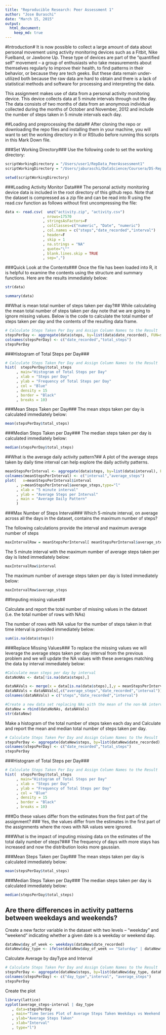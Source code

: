 ```yaml
---
title: "Reproducible Research: Peer Assessment 1"
author: "Jose Buraschi"
date: "March 15, 2015"
output: 
  html_document:
    keep_md: true
---
```



#Introduction#
It is now possible to collect a large amount of data about personal movement using activity monitoring devices such as a Fitbit, Nike Fuelband, or Jawbone Up. These type of devices are part of the “quantified self” movement – a group of enthusiasts who take measurements about themselves regularly to improve their health, to find patterns in their behavior, or because they are tech geeks. But these data remain under-utilized both because the raw data are hard to obtain and there is a lack of statistical methods and software for processing and interpreting the data.

This assignment makes use of data from a personal activity monitoring device. This device collects data at 5 minute intervals through out the day. The data consists of two months of data from an anonymous individual collected during the months of October and November, 2012 and include the number of steps taken in 5 minute intervals each day.

##Loading and preprocessing the data##
After cloning the repo or downloading the repo files and installing them in your machine, you will want to set the working directory in R or RStudio before running this scripts in this Mark Down file.  

###Set Working Directory###
Use the following code to set the working directory:

```r
scriptWorkingDirectory = "/Users/user1/RepData_PeerAssessment1"
scriptWorkingDirectory = "/Users/jaburaschi/DataScience/Coursera/DS-ReproducibleResearch/Project1/RepData_PeerAssessment1"

setwd(scriptWorkingDirectory)
```

###Loading Activity Monitor Data###
The personal activity monitoring device data is included in the root directory of this github repo. Note that the dataset is compressed as a zip file and can be read into R using the read.csv function as follows without first uncompressing the file:

```r
data <- read.csv(  unz("activity.zip", "activity.csv")
                 , nrows=17570
                 , stringsAsFactors=F
                 , colClasses=c("numeric", "Date", "numeric")
                 , col.names = c("steps","date_recorded","interval")
                 , header=F
                 , skip = 1
                 , na.strings = "NA"
                 , quote="\""
                 , blank.lines.skip = TRUE
                 , sep=",")
```

###Quick Look at the Contents###
Once the file has been loaded into R, it is helpful to examine the contents using the structure and summary functions.  Here are the results immediately below:

```r
str(data)

summary(data)
```

##What is mean total number of steps taken per day?##
While calculating the mean total number of steps taken per day note that we are going to ignore missing values.  Below is the code to calculate the total number of steps taken per day and the contents of the resulting data frame.

```r
# Calculate Steps Taken Per Day and Assign Column Names to the Result
stepsPerDay <- aggregate(data$steps, by=list(data$date_recorded), FUN=sum, na.rm = TRUE)
colnames(stepsPerDay) <- c("date_recorded","total_steps")
stepsPerDay
```

###Histogram of Total Steps per Day###
```r
# Calculate Steps Taken Per Day and Assign Column Names to the Result
hist(  stepsPerDay$total_steps
     , main="Histogram of Total Steps per Day"
     , xlab = "Steps per Day"
     , ylab = "Frequency of Total Steps per Day"
     , col = "Blue"
     , density = 15
     , border = "Black"
     , breaks = 10)
```

###Mean Steps Taken per Day###
The mean steps taken per day is calculated immediately below:
```r
mean(stepsPerDay$total_steps)
```

###Median Steps Taken per Day###
The median steps taken per day is calculated immediately below:
```r
median(stepsPerDay$total_steps)
```


##What is the average daily activity pattern?##
A plot of the average steps taken by daily time interval can help explore the daily activity patterns. 

```r
meanStepsPerInterval <- aggregate(data$steps, by=list(data$interval), FUN=mean, na.rm = TRUE)
colnames(meanStepsPerInterval) <- c("interval","average_steps")
plot(   x=meanStepsPerInterval$interval
     , y=meanStepsPerInterval$average_steps,type="l"
     , xlab = "5 minute interval"
     , ylab = "Average Steps per Interval"
     , main = "Average Daily Pattern"
     )
```

###Max Number of Steps Interval###
Which 5-minute interval, on average across all the days in the dataset, contains the maximum number of steps?

The following calculations provide the interval and maximum average number of steps
```r
maxIntervalRow = meanStepsPerInterval[ meanStepsPerInterval$average_steps==max(meanStepsPerInterval$average_steps),]
```

The 5 minute interval with the maximum number of average steps taken per day is listed immediately below:
```r
maxIntervalRow$interval
```

The maximum number of average steps taken per day is listed immediately below:
```r
maxIntervalRow$average_steps
```

##Imputing missing values##

Calculate and report the total number of missing values in the dataset (i.e. the total number of rows with NAs)

The number of rows with NA value for the number of steps taken in that time interval is provided immediately below:
```r
sum(is.na(data$steps))
```

###Replace Missing Values###
To replace the missing values we will leverage the average steps taken per day interval from the previous problem and we will update the NA values with these averages matching the data by interval immediately below:
```r
#Calculate mean steps per day by interval
dataNoNAs <- data[!is.na(data$steps),]

dataNAVals <- merge(x = data[is.na(data$steps),],y = meanStepsPerInterval, by="interval",all.x = TRUE)
dataNAVals = dataNAVals[,c("average_steps","date_recorded","interval")]
colnames(dataNAVals) = c("steps","date_recorded","interval")

#Create a new data set replacing NAs with the mean of the non-NA intervals
dataNew = rbind(dataNoNAs, dataNAVals)
str(dataNew)
```

Make a histogram of the total number of steps taken each day and Calculate and report the mean and median total number of steps taken per day. 

```r
# Calculate Steps Taken Per Day and Assign Column Names to the Result
stepsPerDay <- aggregate(dataNew$steps, by=list(dataNew$date_recorded), FUN=sum, na.rm = TRUE)
colnames(stepsPerDay) <- c("date_recorded","total_steps")
stepsPerDay
```

###Histogram of Total Steps per Day###
```r
# Calculate Steps Taken Per Day and Assign Column Names to the Result
hist(  stepsPerDay$total_steps
     , main="Histogram of Total Steps per Day"
     , xlab = "Steps per Day"
     , ylab = "Frequency of Total Steps per Day"
     , col = "Blue"
     , density = 15
     , border = "Black"
     , breaks = 10)
```

###Do these values differ from the estimates from the first part of the assignment? ###
Yes, the values differ from the estimates in the first part of the assignments where the rows with NA values were ignored.

###What is the impact of imputing missing data on the estimates of the total daily number of steps?###
The frequency of days with more stays has increased and now the distribution looks more gaussian.

###Mean Steps Taken per Day###
The mean steps taken per day is calculated immediately below:
```r
mean(stepsPerDay$total_steps)
```

###Median Steps Taken per Day###
The median steps taken per day is calculated immediately below:
```r
median(stepsPerDay$total_steps)
```

## Are there differences in activity patterns between weekdays and weekends?

Create a new factor variable in the dataset with two levels – “weekday” and “weekend” indicating whether a given date is a weekday or weekend day.
```r
dataNew$day_of_week <- weekdays(dataNew$date_recorded)
dataNew$day_type <- ifelse(dataNew$day_of_week == "Saturday" | dataNew$day_of_week =="Sunday","Weekend", "Weekday")
```

Calculate Average by dayType and Interval
```r
# Calculate Steps Taken Per Day and Assign Column Names to the Result
stepsPerDay <- aggregate(dataNew$steps, by=list(dataNew$day_type, dataNew$interval), FUN=mean, na.rm = TRUE)
colnames(stepsPerDay) <- c("day_type","interval", "average_steps")
stepsPerDay
```

Create the plot
```r
library(lattice) 
xyplot(average_steps~interval | day_type
   , data=stepsPerDay
   , main="Time Series Plot of Average Steps Taken Weekdays vs Weekend days"
   , ylab="Average Steps Taken"
   , xlab="Interval"
   , type="l")
```

